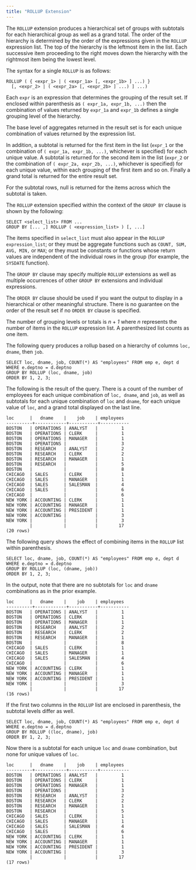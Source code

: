 ```yaml
---
title: "ROLLUP Extension"
---
```


<div id="rollup_extension" class="registered_link"></div>

The `ROLLUP` extension produces a hierarchical set of groups with subtotals for each hierarchical group as well as a grand total. The order of the hierarchy is determined by the order of the expressions given in the `ROLLUP` expression list. The top of the hierarchy is the leftmost item in the list. Each successive item proceeding to the right moves down the hierarchy with the rightmost item being the lowest level.

The syntax for a single `ROLLUP` is as follows:

```
ROLLUP ( { <expr_1> | ( <expr_1a> [, <expr_1b> ] ...) }
  [, <expr_2> | ( <expr_2a> [, <expr_2b> ] ...) ] ...)
```

Each `expr` is an expression that determines the grouping of the result set. If enclosed within parenthesis as `( expr_1a, expr_1b, ...)` then the combination of values returned by `expr_1a` and `expr_1b` defines a single grouping level of the hierarchy.

The base level of aggregates returned in the result set is for each unique combination of values returned by the expression list.

In addition, a subtotal is returned for the first item in the list (`expr_1` or the combination of `( expr_1a, expr_1b, ...)`, whichever is specified) for each unique value. A subtotal is returned for the second item in the list (`expr_2` or the combination of `( expr_2a, expr_2b, ...)`, whichever is specified) for each unique value, within each grouping of the first item and so on. Finally a grand total is returned for the entire result set.

For the subtotal rows, null is returned for the items across which the subtotal is taken.

The `ROLLUP` extension specified within the context of the `GROUP BY` clause is shown by the following:

```
SELECT <select_list> FROM ...
GROUP BY [... ,] ROLLUP ( <expression_list> ) [, ...]
```

The items specified in `select_list` must also appear in the `ROLLUP expression_list`; or they must be aggregate functions such as `COUNT, SUM, AVG, MIN,` or `MAX`; or they must be constants or functions whose return values are independent of the individual rows in the group (for example, the `SYSDATE` function).

The `GROUP BY` clause may specify multiple `ROLLUP` extensions as well as multiple occurrences of other `GROUP BY` extensions and individual expressions.

The `ORDER BY` clause should be used if you want the output to display in a hierarchical or other meaningful structure. There is no guarantee on the order of the result set if no `ORDER BY` clause is specified.

The number of grouping levels or totals is *n* + *1* where *n* represents the number of items in the `ROLLUP` expression list. A parenthesized list counts as one item.

The following query produces a rollup based on a hierarchy of columns `loc, dname`, then `job`.

```
SELECT loc, dname, job, COUNT(*) AS "employees" FROM emp e, dept d
WHERE e.deptno = d.deptno
GROUP BY ROLLUP (loc, dname, job)
ORDER BY 1, 2, 3;
```

The following is the result of the query. There is a count of the number of employees for each unique combination of `loc, dname`, and `job`, as well as subtotals for each unique combination of `loc` and `dname`, for each unique value of `loc`, and a grand total displayed on the last line.

```
loc      |   dname    |    job    | employees
----------+------------+-----------+-----------
BOSTON   | OPERATIONS | ANALYST   |         1
BOSTON   | OPERATIONS | CLERK     |         1
BOSTON   | OPERATIONS | MANAGER   |         1
BOSTON   | OPERATIONS |           |         3
BOSTON   | RESEARCH   | ANALYST   |         2
BOSTON   | RESEARCH   | CLERK     |         2
BOSTON   | RESEARCH   | MANAGER   |         1
BOSTON   | RESEARCH   |           |         5
BOSTON   |            |           |         8
CHICAGO  | SALES      | CLERK     |         1
CHICAGO  | SALES      | MANAGER   |         1
CHICAGO  | SALES      | SALESMAN  |         4
CHICAGO  | SALES      |           |         6
CHICAGO  |            |           |         6
NEW YORK | ACCOUNTING | CLERK     |         1
NEW YORK | ACCOUNTING | MANAGER   |         1
NEW YORK | ACCOUNTING | PRESIDENT |         1
NEW YORK | ACCOUNTING |           |         3
NEW YORK |            |           |         3
         |            |           |        17
(20 rows)
```

The following query shows the effect of combining items in the `ROLLUP` list within parenthesis.

```
SELECT loc, dname, job, COUNT(*) AS "employees" FROM emp e, dept d
WHERE e.deptno = d.deptno
GROUP BY ROLLUP (loc, (dname, job))
ORDER BY 1, 2, 3;
```

In the output, note that there are no subtotals for `loc` and `dname` combinations as in the prior example.

```
loc      |   dname    |    job    | employees
----------+------------+-----------+-----------
BOSTON   | OPERATIONS | ANALYST   |         1
BOSTON   | OPERATIONS | CLERK     |         1
BOSTON   | OPERATIONS | MANAGER   |         1
BOSTON   | RESEARCH   | ANALYST   |         2
BOSTON   | RESEARCH   | CLERK     |         2
BOSTON   | RESEARCH   | MANAGER   |         1
BOSTON   |            |           |         8
CHICAGO  | SALES      | CLERK     |         1
CHICAGO  | SALES      | MANAGER   |         1
CHICAGO  | SALES      | SALESMAN  |         4
CHICAGO  |            |           |         6
NEW YORK | ACCOUNTING | CLERK     |         1
NEW YORK | ACCOUNTING | MANAGER   |         1
NEW YORK | ACCOUNTING | PRESIDENT |         1
NEW YORK |            |           |         3
         |            |           |        17
(16 rows)
```

If the first two columns in the `ROLLUP` list are enclosed in parenthesis, the subtotal levels differ as well.

```
SELECT loc, dname, job, COUNT(*) AS "employees" FROM emp e, dept d
WHERE e.deptno = d.deptno
GROUP BY ROLLUP ((loc, dname), job)
ORDER BY 1, 2, 3;
```

Now there is a subtotal for each unique `loc` and `dname` combination, but none for unique values of `loc`.

```
loc      |   dname    |    job    | employees
----------+------------+-----------+-----------
BOSTON   | OPERATIONS | ANALYST   |         1
BOSTON   | OPERATIONS | CLERK     |         1
BOSTON   | OPERATIONS | MANAGER   |         1
BOSTON   | OPERATIONS |           |         3
BOSTON   | RESEARCH   | ANALYST   |         2
BOSTON   | RESEARCH   | CLERK     |         2
BOSTON   | RESEARCH   | MANAGER   |         1
BOSTON   | RESEARCH   |           |         5
CHICAGO  | SALES      | CLERK     |         1
CHICAGO  | SALES      | MANAGER   |         1
CHICAGO  | SALES      | SALESMAN  |         4
CHICAGO  | SALES      |           |         6
NEW YORK | ACCOUNTING | CLERK     |         1
NEW YORK | ACCOUNTING | MANAGER   |         1
NEW YORK | ACCOUNTING | PRESIDENT |         1
NEW YORK | ACCOUNTING |           |         3
         |            |           |        17
(17 rows)
```
